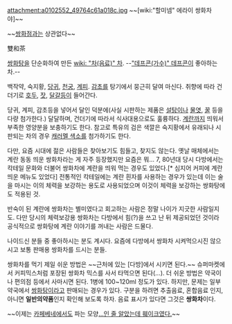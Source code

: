 attachment:a0102552_49764c61a018c.jpg
~~[wiki:"할미넴" 에라이 쌍화차야]~~

~~[[쌍화점]]과는 상관없다~~

雙和茶

[[쌍화탕]]을 단순화하여 만든 [[wiki: "차(음료)" 차]]. --[["데프콘(가수)" 데프콘]]이 좋아하는 차.--

백작약, 숙지황, [[당귀]], [[천궁]], [[계피]]. [[감초]]를 탕기에서 뭉근히 달여 마신다. 취향에 따라 건더기로 [[호두]], [[잣]], [[달걀]]등이 들어간다. 

당귀, 계피, 감초등을 넣어서 달인 덕분에(사실 시판하는 제품은 [[설탕]]이나 [[물엿]], [[꿀]] 등을 다량 첨가한다.) 달달하며, 건더기에 따라서 식사대용으로도 훌륭하다. [[계란]]까지 띄워서 부족한 영양분을 보충하기도 한다. 참고로 특유의 검은 색깔은 숙지황에서 유래되나 시판되는 차의 경우 [[캐러멜 색소]]를 첨가하기도 한다.

다만, 요즘 시대에 젊은 사람들은 찾아보기도 힘들고, 찾지도 않는다. 옛날 매체에서는 계란 동동 띄운 쌍화차라는 게 자주 등장했지만 요즘은 뭐... 7, 80년대 당시 다방에서는 칵테일 문화와 더불어 쌍화차에 계란을 띄워 먹는 경우도 있었다.[* 심지어 커피에 계란 띄운 메뉴도 있었다] 전통적인 칵테일에는 계란 흰자를 사용하는 경우가 있는데 이는 술을 마시는 이의 체력을 보강하는 용도로 사용되었으며 이것이 체력을 보강하는 쌍화탕에도 적용된 것. 

반숙이 된 계란에 쌍화차는 별미였다고 회고하는 사람은 정말 나이가 지긋한 사람일지도. 다만 당시의 체력보강용 쌍화차는 다방에서 힘(?)을 쓰고 난 뒤 제공되었던 것이라 공식적으로 쌍화탕에 계란 이야기를 꺼내는 사람은 드물다.

나이드신 분들 중 좋아하시는 분도 계시다. 요즘에 다방에서 쌍화차 시켜먹으시진 않으시고 보통 판매용 쌍화차를 드시는 분들.

쌍화차를 먹기 제일 쉬운 방법은 ~~근처에 있는 [다방]에서 시키면 된다.~~ 슈퍼마켓에서 커피믹스처럼 포장된 쌍화차 믹스를 사서 타먹으면 된다(...). 더 쉬운 방법은 약국이나 편의점 등에서 사마시면 된다. 1병에 100~120ml 정도가 있다. 하지만, 문제는 일부 약국에서 [[쌍화탕]]이라고 판매되는 경우가 있다. 구분을 하려면 추출음료, 혼합음료 인지, 아니면 '''일반의약품'''인지 확인해 보도록 하자. 음료 표시가 있다면 그것은 '''쌍화차'''이다.

~~이제는 [[카페베네]]에서도 파는 모양[[카페베네 쌍화차 사건|...인 줄 알았는데 훼이크였다.]]~~
